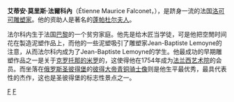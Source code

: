 {{expand|time=2014-07-08T14:03:44+00:00}}
{{unreferenced|time=2014-07-08T14:03:44+00:00}}
'''艾蒂安·莫里斯·法爾科內'''（Étienne Maurice Falconet，{{bd|1716年|12月1日|1791年|1月4日|catIdx=F}}），是跻身一流的法国[[洛可可|洛可可]][[雕塑家|雕塑家]]。他的资助人是著名的[[龐巴度夫人|蓬帕杜尔夫人]]。

法尔科内生于法国[[巴黎|巴黎]]的一个贫穷家庭。他先是给木匠当学徒，可是他把空閒时间花在製造泥塑作品上，而他的一些泥塑吸引了雕塑家Jean-Baptiste Lemoyne的注意，从而法尔科内成为了Jean-Baptiste Lemoyne的学生。他最成功的早期雕塑作品之一是关于[[克罗托那的米罗|克罗托那的米罗]]的，这使得他在1754年成为[[法兰西艺术院|法兰西艺术院]]的会员。而坐落在[[俄罗斯|俄罗斯]][[圣彼得堡|圣彼得堡]]的[[彼得大帝青铜骑士像|彼得大帝青铜骑士像]]则是他生平最优秀，最具代表性的杰作，这也是圣彼得堡的标志性景点之一。

{{Commonscat|Étienne Maurice Falconet}}

{{Authority control}}
[[Category:法国雕塑家|F]]
[[Category:法兰西艺术院院士|F]]